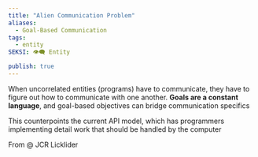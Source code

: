```yaml
---
title: "Alien Communication Problem"
aliases:
  - Goal-Based Communication
tags:
  - entity
SEKSI: 👁️‍🗨️ Entity

publish: true
---
```



When uncorrelated entities (programs) have to communicate, they have to figure out how to communicate with one another. **Goals are a constant language**, and goal-based objectives can bridge communication specifics  

This counterpoints the current API model, which has programmers implementing detail work that should be handled by the computer

From @ JCR Licklider
